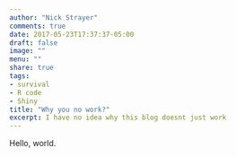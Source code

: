 ```yaml
---
author: "Nick Strayer"
comments: true
date: 2017-05-23T17:37:37-05:00
draft: false
image: ""
menu: ""
share: true
tags:
- survival
- R code
- Shiny
title: "Why you no work?"
excerpt: I have no idea why this blog doesnt just work
---
```


Hello, world.